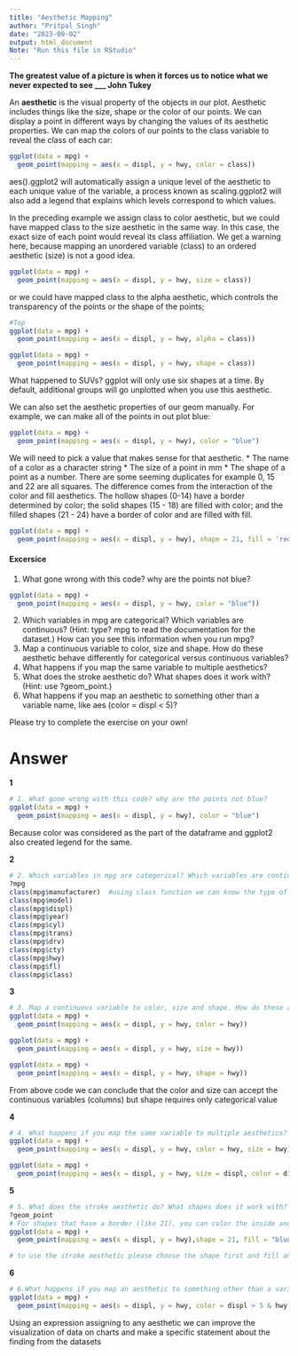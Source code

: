 ```yaml
---
title: "Aesthetic Mapping"
author: "Pritpal Singh"
date: "2023-09-02"
output: html_document
Note: "Run this file in RStudio"
---
```


**The greatest value of a picture is when it forces us to notice what we never expected to see ___ John Tukey**

An **aesthetic** is the visual property of the objects in our plot. Aesthetic includes things like the size, shape or the color of our points. We can display a point in different ways by changing the values of its aesthetic properties. We can map the colors of our points to the class variable to reveal the class of each car: 

```r
ggplot(data = mpg) +
  geom_point(mapping = aes(x = displ, y = hwy, color = class))
```

aes().ggplot2 will automatically assign a unique level of the aesthetic to each unique value of the variable, a process known as scaling.ggplot2 will also add a legend that explains which levels correspond to which values. 

In the preceding example we assign class to color aesthetic, but we could have mapped class to the size aesthetic in the same way. In this case, the exact size of each point would reveal its class affiliation. We get a warning here, because mapping an unordered variable (class) to an ordered aesthetic  (size) is not a good idea. 


```r
ggplot(data = mpg) + 
  geom_point(mapping = aes(x = displ, y = hwy, size = class))

```
or we could have mapped class to the alpha aesthetic, which controls the transparency of the points or the shape of the points;

```r
#Top
ggplot(data = mpg) + 
  geom_point(mapping = aes(x = displ, y = hwy, alpha = class))
```

```r
ggplot(data = mpg) + 
  geom_point(mapping = aes(x = displ, y = hwy, shape = class))
```
What happened to SUVs? ggplot will only use six shapes at a time. By default, additional groups will go unplotted when you use this aesthetic.

We can also set the aesthetic properties of our geom manually. For example, we can make all of the points in out plot blue:

```r
ggplot(data = mpg) + 
  geom_point(mapping = aes(x = displ, y = hwy), color = "blue")
```
We will need to pick a value that makes sense for that aesthetic.
* The name of a color as a character string
* The size of a point in mm
* The shape of a point as a number. There are some seeming duplicates for example 0, 15 and 22 are all squares. The difference comes from the interaction of the color and fill aesthetics. The hollow shapes (0-14) have a border determined by color; the solid shapes (15 - 18) are filled with color; and the filled shapes (21 - 24) have a border of color and are filled with fill. 

```r
ggplot(data = mpg) + 
  geom_point(mapping = aes(x = displ, y = hwy), shape = 21, fill = 'red')
```
#### Excersice

1. What gone wrong with this code? why are the points not blue?
```r
ggplot(data = mpg) + 
  geom_point(mapping = aes(x = displ, y = hwy, color = "blue"))
```
2. Which variables in mpg are categorical? Which variables are continuous? (Hint: type? mpg to read the documentation for the dataset.) How can you see this information when you run mpg?
3. Map a continuous variable to color, size and shape. How do these aesthetic behave differently for categorical versus continuous variables?
4. What happens if you map the same variable to multiple aesthetics?
5. What does the stroke aesthetic do? What shapes does it work with? (Hint: use ?geom_point.)
6. What happens if you map an aesthetic to something other than a variable name, like aes (color = displ < 5)?






Please try to complete the exercise on your own!




























# Answer
**1**
```r
# 1. What gone wrong with this code? why are the points not blue?
ggplot(data = mpg) + 
  geom_point(mapping = aes(x = displ, y = hwy), color = "blue")
```
Because color was considered as the part of the dataframe and ggplot2 also created legend for the same.


**2**
```r
# 2. Which variables in mpg are categorical? Which variables are continuous? (Hint: type? mpg to read the documentation for the dataset.) How can you see this information when you run mpg?
?mpg
class(mpg$manufacturer)  #using class function we can know the type of the columns weather its categorical (character) or continuous (numeric)
class(mpg$model)
class(mpg$displ)
class(mpg$year)
class(mpg$cyl)
class(mpg$trans)
class(mpg$drv)
class(mpg$cty)
class(mpg$hwy)
class(mpg$fl)
class(mpg$class)
```

**3**
```r
# 3. Map a continuous variable to color, size and shape. How do these aesthetic behave differently for categorical versus continuous variables?
ggplot(data = mpg) + 
  geom_point(mapping = aes(x = displ, y = hwy, color = hwy))
```
```r
ggplot(data = mpg) + 
  geom_point(mapping = aes(x = displ, y = hwy, size = hwy))
```
```r
ggplot(data = mpg) + 
  geom_point(mapping = aes(x = displ, y = hwy, shape = hwy))
```
From above code we can conclude that the color and size can accept the continuous variables (columns) but shape requires only categorical value


**4**
```r
# 4. What happens if you map the same variable to multiple aesthetics?
ggplot(data = mpg) + 
  geom_point(mapping = aes(x = displ, y = hwy, color = hwy, size = hwy))

ggplot(data = mpg) + 
  geom_point(mapping = aes(x = displ, y = hwy, size = displ, color = displ))
```

**5**
```r
# 5. What does the stroke aesthetic do? What shapes does it work with? (Hint: use ?geom_point.)
?geom_point
# For shapes that have a border (like 21), you can color the inside and outside separately. we can use the stroke aesthetic to modify the width of the border
ggplot(data = mpg) + 
  geom_point(mapping = aes(x = displ, y = hwy),shape = 21, fill = "blue", size = 3, stroke = 3)

# to use the stroke aesthetic please choose the shape first and fill and size
```

**6**
```r
# 6.What happens if you map an aesthetic to something other than a variable name, like aes (color = displ < 5)?
ggplot(data = mpg) + 
  geom_point(mapping = aes(x = displ, y = hwy, color = displ > 5 & hwy > 20))
```

Using an expression assigning to any aesthetic we can improve the visualization of data on charts and make a specific statement about the finding from the datasets